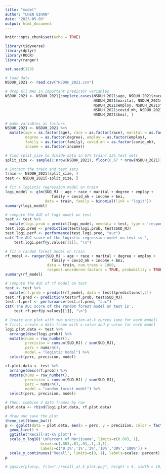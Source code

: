 ---
title: "model"
author: "CHEN QIHAN"
date: "2023-05-09"
output: html_document
---

```{r setup, include=FALSE}
knitr::opts_chunk$set(echo = TRUE)
```

```{r libs, include=FALSE}
library(tidyverse)
library(dplyr)
library(ROCR)
library(ranger)

set.seed(123)
```

```{r}
# load data
NSDUH_2021 <- read.csv("NSDUH_2021.csv")

# drop all NAs in important predictor variables
NSDUH_2021 <- NSDUH_2021[complete.cases(NSDUH_2021$age, NSDUH_2021$race,
                                        NSDUH_2021$marital, NSDUH_2021$degree,
                                        NSDUH_2021$employ, NSDUH_2021$family,
                                        NSDUH_2021$covid_mh, NSDUH_2021$income,
                                        NSDUH_2021$bmi), ]

# make variables as factors
NSDUH_2021 <- NSDUH_2021 %>% 
  mutate(age = as.factor(age), race = as.factor(race), marital = as.factor(marital),
         degree = as.factor(degree), employ = as.factor(employ), 
         family = as.factor(family), covid_mh = as.factor(covid_mh),
         income = as.factor(income))
```

```{r}
# find split_size to divide data in 67% train/ 33% test sets
split_size <- sample(1:nrow(NSDUH_2021), floor(0.67 * nrow(NSDUH_2021)))

# Extract the train and test sets
train <- NSDUH_2021[split_size, ]
test <- NSDUH_2021[-split_size, ]
```

```{r}
# fit a logistic regression model on train
logi_model <- glm(SUD_MJ ~ age + race + marital + degree + employ +
                     family + covid_mh + income + bmi, 
                  data = train, family = binomial(link = "logit"))
summary(logi_model)

# compute the AUC of logi model on test
test <- test %>% 
  mutate(logi.prob = predict(logi_model, newdata = test, type = 'response'))
test.logi.pred <- prediction(test$logi.prob, test$SUD_MJ)
test.logi.perf <- performance(test.logi.pred, "auc")
cat('The AUC score of the logistic regression model on test is ', 
    test.logi.perf@y.values[[1]], "\n")

```


```{r}
# fit a random forest model on train
rf_model <- ranger(SUD_MJ ~ age + race + marital + degree + employ +
                     family + covid_mh + income + bmi,
                   data = train, num.trees = 1000, 
                   respect.unordered.factors = TRUE, probability = TRUE)
summary(rf_model)

# compute the AUC of rf model on test
test <- test %>%
  mutate(rf.prob = predict(rf_model, data = test)$predictions[,2])
test.rf.pred <- prediction(test$rf.prob, test$SUD_MJ)
test.rf.perf <- performance(test.rf.pred, "auc")
cat('The AUC score of the random forest model on test is', 
    test.rf.perf@y.values[[1]], "\n")
```

```{r}
# Create one plot with two precision-at-k curves (one for each model)
# first, create a data frame with x-value and y-value for each model
logi.plot.data <- test %>% 
  arrange(desc(logi.prob)) %>% 
  mutate(nums = row_number(), 
         precision = cumsum(SUD_MJ) / sum(SUD_MJ),
         perc = nums/n(),
         model = "logistic model") %>% 
  select(perc, precision, model)

rf.plot.data <- test %>% 
  arrange(desc(rf.prob)) %>% 
  mutate(nums = row_number(),
         precision = cumsum(SUD_MJ) / sum(SUD_MJ),
         perc = nums/n(),
         model = "random forest model") %>% 
  select(perc, precision, model)

# then, combine 2 data frames by row
plot.data <- rbind(logi.plot.data, rf.plot.data)

# draw and save the plot
theme_set(theme_bw())
p <- ggplot(data = plot.data, aes(x = perc, y = precision, color = factor(model))) + 
  geom_line() +
  ggtitle("Recall-at-k% plot") +
  scale_x_log10('\nPercent of Marijuana', limits=c(0.003, 1), 
                breaks=c(.003,.01,.03,.1,.3,1),
                labels=c('0.3%','1%','3%','10%','30%','100%')) +
  scale_y_continuous("Recall", limits=c(0, 1), labels=scales::percent)
p

# ggsave(plot=p, file="./recall_at_k_plot.png", height = 5, width = 10)
```
